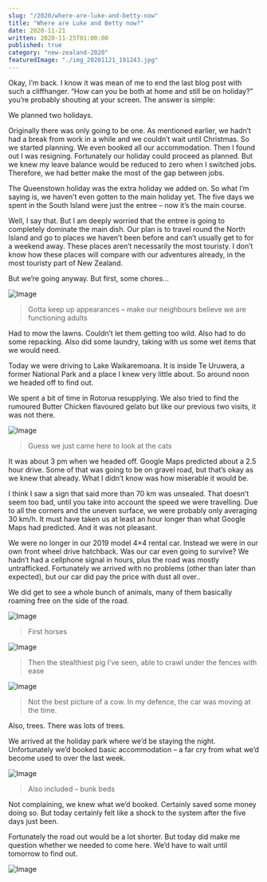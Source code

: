 ```yaml
---
slug: "/2020/where-are-luke-and-betty-now"
title: "Where are Luke and Betty now?"
date: 2020-11-21
written: 2020-11-25T01:00:00
published: true
category: "new-zealand-2020"
featuredImage: "./img_20201121_191243.jpg"
---
```


Okay, I’m back. I know it was mean of me to end the last blog post with such a cliffhanger. “How can you be both at home and still be on holiday?” you’re probably shouting at your screen. The answer is simple:

We planned two holidays.

Originally there was only going to be one. As mentioned earlier, we hadn’t had a break from work in a while and we couldn’t wait until Christmas. So we started planning. We even booked all our accommodation. Then I found out I was resigning. Fortunately our holiday could proceed as planned. But we knew my leave balance would be reduced to zero when I switched jobs. Therefore, we had better make the most of the gap between jobs.

The Queenstown holiday was the extra holiday we added on. So what I’m saying is, we haven’t even gotten to the main holiday yet. The five days we spent in the South Island were just the entree – now it’s the main course.

Well, I say that. But I am deeply worried that the entree is going to completely dominate the main dish. Our plan is to travel round the North Island and go to places we haven’t been before and can’t usually get to for a weekend away. These places aren’t necessarily the most touristy. I don’t know how these places will compare with our adventures already, in the most touristy part of New Zealand.

But we’re going anyway. But first, some chores…

![Image](img_20201121_102008.jpg)

> Gotta keep up appearances – make our neighbours believe we are functioning adults

Had to mow the lawns. Couldn’t let them getting too wild. Also had to do some repacking. Also did some laundry, taking with us some wet items that we would need.

Today we were driving to Lake Waikaremoana. It is inside Te Uruwera, a former National Park and a place I knew very little about. So around noon we headed off to find out.

We spent a bit of time in Rotorua resupplying. We also tried to find the rumoured Butter Chicken flavoured gelato but like our previous two visits, it was not there.

![Image](img_20201121_152212.jpg)

> Guess we just came here to look at the cats

It was about 3 pm when we headed off. Google Maps predicted about a 2.5 hour drive. Some of that was going to be on gravel road, but that’s okay as we knew that already. What I didn’t know was how miserable it would be.

I think I saw a sign that said more than 70 km was unsealed. That doesn’t seem too bad, until you take into account the speed we were travelling. Due to all the corners and the uneven surface, we were probably only averaging 30 km/h. It must have taken us at least an hour longer than what Google Maps had predicted. And it was not pleasant.

We were no longer in our 2019 model 4×4 rental car. Instead we were in our own front wheel drive hatchback. Was our car even going to survive? We hadn’t had a cellphone signal in hours, plus the road was mostly untrafficked. Fortunately we arrived with no problems (other than later than expected), but our car did pay the price with dust all over..

We did get to see a whole bunch of animals, many of them basically roaming free on the side of the road.

![Image](img_20201121_170728.jpg)

> First horses

![Image](img_20201121_171047.jpg)

> Then the stealthiest pig I’ve seen, able to crawl under the fences with ease

![Image](img_20201121_171350.jpg)

> Not the best picture of a cow. In my defence, the car was moving at the time.

Also, trees. There was lots of trees.

We arrived at the holiday park where we’d be staying the night. Unfortunately we’d booked basic accommodation – a far cry from what we’d become used to over the last week.

![Image](img_20201122_083744.jpg)

> Also included – bunk beds

Not complaining, we knew what we’d booked. Certainly saved some money doing so. But today certainly felt like a shock to the system after the five days just been.

Fortunately the road out would be a lot shorter. But today did make me question whether we needed to come here. We’d have to wait until tomorrow to find out.

![Image](img_20201121_191243.jpg)